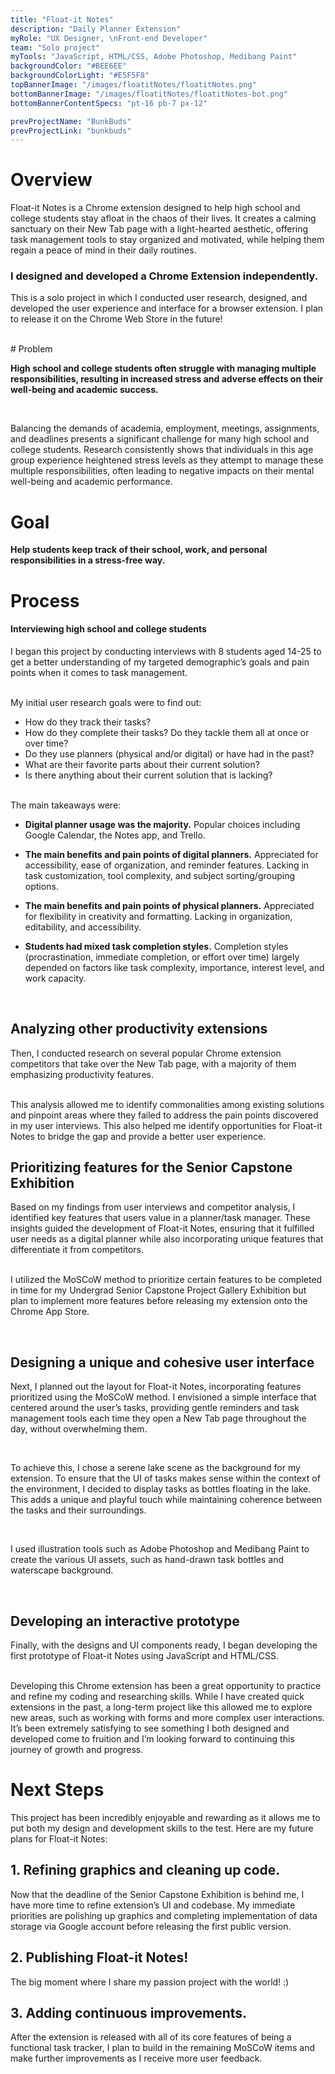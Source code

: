 ```yaml
---
title: "Float-it Notes"
description: "Daily Planner Extension"
myRole: "UX Designer, \nFront-end Developer"
team: "Solo project"
myTools: "JavaScript, HTML/CSS, Adobe Photoshop, Medibang Paint"
backgroundColor: "#BEE6EE"
backgroundColorLight: "#E5F5F8"
topBannerImage: "/images/floatitNotes/floatitNotes.png"
bottomBannerImage: "/images/floatitNotes/floatitNotes-bot.png"
bottomBannerContentSpecs: "pt-16 pb-7 px-12"

prevProjectName: "BunkBuds"
prevProjectLink: "bunkbuds"
---
```


# Overview

Float-it Notes is a Chrome extension designed to help high school and college students stay afloat in the chaos of their lives. It creates a calming sanctuary on their New Tab page with a light-hearted aesthetic, offering task management tools to stay organized and motivated, while helping them regain a peace of mind in their daily routines.

### I designed and developed a Chrome Extension independently.

This is a solo project in which I conducted user research, designed, and developed the user experience and interface for a browser extension. I plan to release it on the Chrome Web Store in the future!

<br />
<VideoContainer
  videos={["/images/floatitNotes/floatitNotes-trailer.mov"]}
  description="Demo video of Float-it Notes"
  controls
  bordered
/>

<div className="projectColorBlock" style={{backgroundColor: frontmatter.backgroundColorLight}}>
# Problem

**High school and college students often struggle with managing multiple responsibilities, resulting in increased stress and adverse effects on their well-being and academic success.**

<br />

Balancing the demands of academia, employment, meetings, assignments, and deadlines presents a significant challenge for many high school and college students. Research consistently shows that individuals in this age group experience heightened stress levels as they attempt to manage these multiple responsibilities, often leading to negative impacts on their mental well-being and academic performance.

# Goal

**Help students keep track of their school, work, and personal responsibilities in a stress-free way.**

</div>

# Process

#### Interviewing high school and college students

I began this project by conducting interviews with 8 students aged 14-25 to get a better understanding of my targeted demographic’s goals and pain points when it comes to task management.

<br />
My initial user research goals were to find out:

- How do they track their tasks?
- How do they complete their tasks? Do they
  tackle them all at once or over time?
- Do they use planners (physical and/or digital)
  or have had in the past?
- What are their favorite parts about their current solution?
- Is there anything about their current solution that is lacking?

<br />
The main takeaways were:

- **Digital planner usage was the majority.** Popular choices including Google Calendar, the Notes app, and Trello.

- **The main benefits and pain points of digital planners.** Appreciated for accessibility, ease of organization, and reminder features. Lacking in task customization, tool complexity, and subject sorting/grouping options.

- **The main benefits and pain points of physical planners.** Appreciated for flexibility in creativity and formatting. Lacking in organization, editability, and accessibility.

- **Students had mixed task completion styles.** Completion styles (procrastination, immediate completion, or effort over time) largely depended on factors like task complexity, importance, interest level, and work capacity.

<br />
<ImageContainer
  images={["/images/floatitNotes/floatitNotes-userInterview.png"]}
  description="% indicates the proportion of participants who expressed these feelings, with overlaps"
/>

## Analyzing other productivity extensions

Then, I conducted research on several popular Chrome extension competitors that take over the New Tab page, with a majority of them emphasizing productivity features.

<br />
This analysis allowed me to identify commonalities among existing solutions and pinpoint
areas where they failed to address the pain points discovered in my user interviews.
This also helped me identify opportunities for Float-it Notes to bridge the gap and
provide a better user experience.

<br />
<ImageContainer
  images={["/images/floatitNotes/floatitNotes-compAnalysis.png"]}
  description="Competitor analysis of similar popular Chrome extensions"
  bordered
/>

## Prioritizing features for the Senior Capstone Exhibition

Based on my findings from user interviews and competitor analysis, I identified key features that users value in a planner/task manager. These insights guided the development of Float-it Notes, ensuring that it fulfilled user needs as a digital planner while also incorporating unique features that differentiate it from competitors.

<br />I utilized the MoSCoW method to prioritize certain features to be
completed in time for my Undergrad Senior Capstone Project Gallery Exhibition
but plan to implement more features before releasing my extension onto the
Chrome App Store.

<br />
<ImageContainer
  images={["/images/floatitNotes/floatitNotes-prioritization.png"]}
  description="Feature prioritization with MoSCoW"
  bordered
/>

## Designing a unique and cohesive user interface

Next, I planned out the layout for Float-it Notes, incorporating features prioritized using the MoSCoW method. I envisioned a simple interface that centered around the user’s tasks, providing gentle reminders and task management tools each time they open a New Tab page throughout the day, without overwhelming them.

<br />

To achieve this, I chose a serene lake scene as the background for my extension. To ensure that the UI of tasks makes sense within the context of the environment, I decided to display tasks as bottles floating in the lake. This adds a unique and playful touch while maintaining coherence between the tasks and their surroundings.

<br />

I used illustration tools such as Adobe Photoshop and Medibang Paint to create the various UI assets, such as hand-drawn task bottles and waterscape background.

<br />
<div className="flex justify-center gap-x-5 items-end *:w-1/2">
  <ImageContainer
    images={["/images/floatitNotes/floatitNotes-moodBoard.png"]}
    description="Mood board for Float-it Notes"
    bordered
  />
  <ImageContainer
    images={["/images/floatitNotes/floatitNotes-sketch.png"]}
    description="An early rough sketch of the interface"
    bordered
  />
</div>

## Developing an interactive prototype

Finally, with the designs and UI components ready, I began developing the first prototype of Float-it Notes using JavaScript and HTML/CSS.

<br />
Developing this Chrome extension has been a great opportunity to practice and refine
my coding and researching skills. While I have created quick extensions in the past,
a long-term project like this allowed me to explore new areas, such as working with
forms and more complex user interactions. It’s been extremely satisfying to see something
I both designed and developed come to fruition and I’m looking forward to continuing
this journey of growth and progress.

<br />
<ImageContainer
  images={["/images/floatitNotes/floatitNotes-code.png"]}
  description="Screenshot of Float-it Notes’ code"
  bordered
/>

# Next Steps

This project has been incredibly enjoyable and rewarding as it allows me to put both my design and development skills to the test. Here are my future plans for Float-it Notes:

## 1. Refining graphics and cleaning up code.

Now that the deadline of the Senior Capstone Exhibition is behind me, I have more time to refine extension’s UI and codebase. My immediate priorities are polishing up graphics and completing implementation of data storage via Google account before releasing the first public version.

## 2. Publishing Float-it Notes!

The big moment where I share my passion project with the world! :)

## 3. Adding continuous improvements.

After the extension is released with all of its core features of being a functional task tracker, I plan to build in the remaining MoSCoW items and make further improvements as I receive more user feedback.
